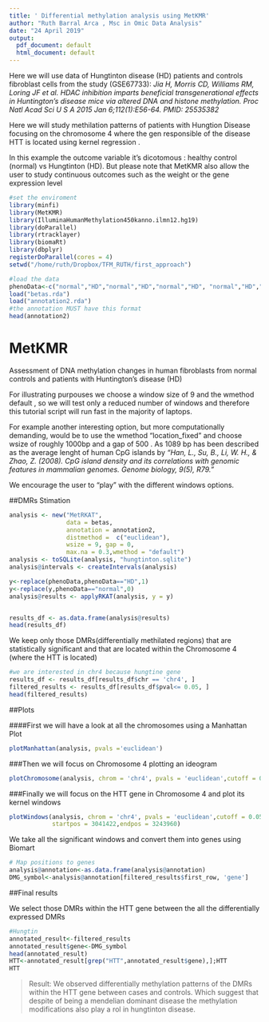 ```yaml
---
title: ' Differential methylation analysis using MetKMR'
author: "Ruth Barral Arca , Msc in Omic Data Analysis"
date: "24 April 2019"
output:
  pdf_document: default
  html_document: default
---
```



Here we will use data of Hungtinton disease (HD) patients and controls fibroblast cells from the study (GSE67733):
*Jia H, Morris CD, Williams RM, Loring JF et al. HDAC inhibition imparts beneficial transgenerational effects in Huntington's disease mice via altered DNA and histone methylation. Proc Natl Acad Sci U S A 2015 Jan 6;112(1):E56-64. PMID: 25535382*

Here we will study  methilation patterns of patients with Hungtion Disease focusing on the chromosome 4 where the gen responsible of the disease HTT is located using kernel regression . 

In this example the outcome variable it's dicotomous : healthy control (normal) vs Hungtinton (HD). But please note that MetKMR also allow the user to study continuous outcomes such as the weight or the  gene expression level

```r
#set the enviroment
library(minfi)
library(MetKMR)
library(IlluminaHumanMethylation450kanno.ilmn12.hg19)
library(doParallel)
library(rtracklayer)
library(biomaRt)
library(dbplyr)
registerDoParallel(cores = 4)
setwd("/home/ruth/Dropbox/TFM_RUTH/first_approach")

#load the data
phenoData<-c("normal","HD","normal","HD","normal","HD", "normal","HD","normal","HD")
load("betas.rda")
load("annotation2.rda")
#the annotation MUST have this format
head(annotation2)

```

# MetKMR
Assessment of DNA methylation changes in human fibroblasts from normal controls and patients with Huntington's disease (HD) 


For illustrating purpouses we choose a window size of 9 and the wmethod default , so we will test only a reduced number of windows and therefore this tutorial script will run fast in the majority of laptops.

For example another interesting option, but more computationally demanding, would be to use the wmethod "location_fixed" and choose wsize of roughly 1000bp and a gap of 500 . As  1089 bp  has been described as the average lenght of human CpG islands by *"Han, L., Su, B., Li, W. H., & Zhao, Z. (2008). CpG island density and its correlations with genomic features in mammalian genomes. Genome biology, 9(5), R79."*

We encourage the user to "play" with the different windows options.

##DMRs Stimation

```r
analysis <- new("MetRKAT",
                data = betas,
                annotation = annotation2,
                distmethod =  c("euclidean"),
                wsize = 9, gap = 0,
                max.na = 0.3,wmethod = "default")
analysis <- toSQLite(analysis, "hungtinton.sqlite")
analysis@intervals <- createIntervals(analysis)

y<-replace(phenoData,phenoData=="HD",1)
y<-replace(y,phenoData=="normal",0)
analysis@results <- applyRKAT(analysis, y = y)


results_df <- as.data.frame(analysis@results)
head(results_df)
```


We keep only those DMRs(differentially methilated regions) that are statistically significant and that are located within the Chromosome 4 (where the HTT is located)

```r
#we are interested in chr4 because hungtine gene
results_df <- results_df[results_df$chr == 'chr4', ]
filtered_results <- results_df[results_df$pval<= 0.05, ]
head(filtered_results)

```

##Plots

####First we will have a look at all the chromosomes using a Manhattan Plot
```r
plotManhattan(analysis, pvals ='euclidean')
```


###Then we will focus on  Chromosome 4 plotting an ideogram
```r
plotChromosome(analysis, chrom = 'chr4', pvals = 'euclidean',cutoff = 0.05)
```

###Finally we will focus on the  HTT gene in Chromosome 4 and plot its kernel windows

```r
plotWindows(analysis, chrom = 'chr4', pvals = 'euclidean',cutoff = 0.05,
            startpos = 3041422,endpos = 3243960)
```
 
We take all the significant windows and convert them into genes using Biomart
```r
# Map positions to genes
analysis@annotation<-as.data.frame(analysis@annotation)
DMG_symbol<-analysis@annotation[filtered_results$first_row, 'gene']
```

##Final results

We select those DMRs within  the HTT gene between the all the differentially expressed DMRs
```r
#Hungtin
annotated_result<-filtered_results
annotated_result$gene<-DMG_symbol
head(annotated_result)
HTT<-annotated_result[grep("HTT",annotated_result$gene),];HTT
HTT
```

>Result: 
We observed differentially methylation patterns of the DMRs within the HTT gene between cases and controls.
Which suggest that despite of being a mendelian dominant disease the methylation modifications also play a rol in hungtinton disease.




